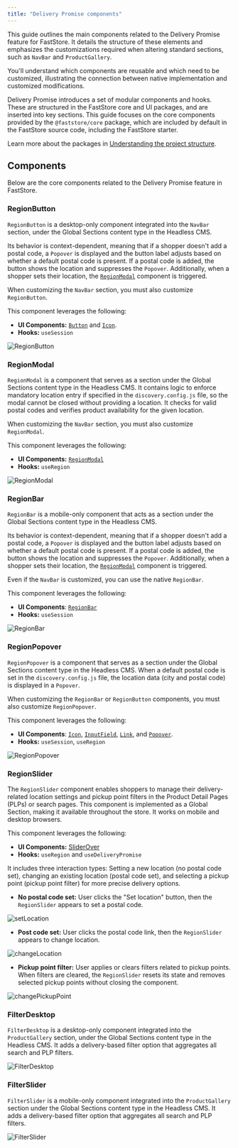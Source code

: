 ```yaml
---
title: "Delivery Promise components"
---
```


This guide outlines the main components related to the Delivery Promise feature for FastStore. It details the structure of these elements and emphasizes the customizations required when altering standard sections, such as `NavBar` and `ProductGallery`.

You'll understand which components are reusable and which need to be customized, illustrating the connection between native implementation and customized modifications.

Delivery Promise introduces a set of modular components and hooks. These are structured in the FastStore core and UI packages, and are inserted into key sections. This guide focuses on the core components provided by the `@faststore/core` package, which are included by default in the FastStore source code, including the FastStore starter.

Learn more about the packages in [Understanding the project structure](https://developers.vtex.com/docs/guides/faststore/project-structure-overview#packagejson).

## Components

Below are the core components related to the Delivery Promise feature in FastStore.

### RegionButton

`RegionButton` is a desktop-only component integrated into the `NavBar` section, under the Global Sections content type in the Headless CMS.

Its behavior is context-dependent, meaning that if a shopper doesn't add a postal code, a `Popover` is displayed and the button label adjusts based on whether a default postal code is present. If a postal code is added, the button shows the location and suppresses the `Popover`. Additionally, when a shopper sets their location, the [`RegionModal`](#regionmodal) component is triggered.

When customizing the `NavBar` section, you must also customize `RegionButton`.

This component leverages the following:

* **UI Components:** [`Button`](https://developers.vtex.com/docs/guides/faststore/atoms-button)  and [`Icon`](https://developers.vtex.com/docs/guides/faststore/atoms-icon).
* **Hooks:** `useSession`

![RegionButton](https://vtexhelp.vtexassets.com/assets/docs/src/region-button___ccb03f5e9e36d837a4b03aae6a0a58ff.png)

### RegionModal

`RegionModal` is a component that serves as a section under the Global Sections content type in the Headless CMS. It contains logic to enforce mandatory location entry if specified in the `discovery.config.js` file, so the modal cannot be closed without providing a location. It checks for valid postal codes and verifies product availability for the given location.

When customizing the `NavBar` section, you must also customize `RegionModal`.

This component leverages the following:

* **UI Components:** [`RegionModal`](https://developers.vtex.com/docs/guides/faststore/organisms-region-modal)
* **Hooks:** `useRegion`

![RegionModal](https://vtexhelp.vtexassets.com/assets/docs/src/region-modal___6352f280eeb8eb77ee4674a5caf4f328.png)

### RegionBar

`RegionBar` is a mobile-only component that acts as a section under the Global Sections content type in the Headless CMS.

Its behavior is context-dependent, meaning that if a shopper doesn't add a postal code, a `Popover` is displayed and the button label adjusts based on whether a default postal code is present. If a postal code is added, the button shows the location and suppresses the `Popover`. Additionally, when a shopper sets their location, the [`RegionModal`](#regionmodal) component is triggered.

Even if the `NavBar` is customized, you can use the native `RegionBar`.

This component leverages the following:

* **UI Components**: [`RegionBar`](https://developers.vtex.com/docs/guides/faststore/molecules-region-bar)
* **Hooks:** `useSession`

![RegionBar](https://vtexhelp.vtexassets.com/assets/docs/src/region-bar___ef5221d500b05778f136a540a35253bd.png)

### RegionPopover

`RegionPopover` is a component that serves as a section under the Global Sections content type in the Headless CMS. When a default postal code is set in the `discovery.config.js` file, the location data (city and postal code) is displayed in a `Popover`.

When customizing the `RegionBar` or `RegionButton` components, you must also customize `RegionPopover`.

This component leverages the following:

* **UI Components**: [`Icon`](https://developers.vtex.com/docs/guides/faststore/atoms-icon), [`InputField`](https://developers.vtex.com/docs/guides/faststore/molecules-input-field), [`Link`](https://developers.vtex.com/docs/guides/faststore/atoms-link), and [`Popover`](https://developers.vtex.com/docs/guides/faststore/molecules-popover).
* **Hooks:** `useSession`, `useRegion`

![RegionPopover](https://vtexhelp.vtexassets.com/assets/docs/src/regionpopover___dedb0aad756657e71d4c8d40cb2ef5e7.png)

### RegionSlider

The `RegionSlider` component enables shoppers to manage their delivery-related location settings and pickup point filters in the Product Detail Pages (PLPs) or search pages. This component is implemented as a Global Section, making it available throughout the store. It works on mobile and desktop browsers.

This component leverages the following:

* **UI Components:** [SliderOver](https://developers.vtex.com/docs/guides/faststore/organisms-slide-over)
* **Hooks:** `useRegion` and `useDeliveryPromise`

It includes three interaction types: Setting a new location (no postal code set), changing an existing location (postal code set), and selecting a pickup point (pickup point filter) for more precise delivery options.

* **No postal code set:** User clicks the "Set location" button, then the `RegionSlider` appears to set a postal code.

![setLocation](https://vtexhelp.vtexassets.com/assets/docs/src/set-location___c737fdd322b9233809e4f876f1feeb41.png)

* **Post code set:** User clicks the postal code link, then the `RegionSlider` appears to change location.

![changeLocation](https://vtexhelp.vtexassets.com/assets/docs/src/change-location___4f3e2a93c0aec741af90968b84779aa1.png)

* **Pickup point filter:** User applies or clears filters related to pickup points. When filters are cleared, the `RegionSlider` resets its state and removes selected pickup points without closing the component.

![changePickupPoint](https://vtexhelp.vtexassets.com/assets/docs/src/change-pickup-point___458c47c2a06d40385e47058bcbfeaac2.png)

### FilterDesktop

`FilterDesktop` is a desktop-only component integrated into the `ProductGallery` section, under the Global Sections content type in the Headless CMS. It adds a delivery-based filter option that aggregates all search and PLP filters.

![FilterDesktop](https://vtexhelp.vtexassets.com/assets/docs/src/filter-desktop___b7c358c72f742ab91467621e4d19839a.png)

### FilterSlider

`FilterSlider` is a mobile-only component integrated into the `ProductGallery` section under the Global Sections content type in the Headless CMS. It adds a delivery-based filter option that aggregates all search and PLP filters.

![FilterSlider](https://vtexhelp.vtexassets.com/assets/docs/src/filter-slider___f885f64836ae3bf247ab7b849575230d.png)
